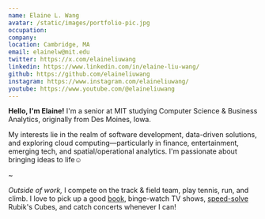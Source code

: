 ```yaml
---
name: Elaine L. Wang
avatar: /static/images/portfolio-pic.jpg
occupation:
company: 
location: Cambridge, MA
email: elainelw@mit.edu
twitter: https://x.com/elaineliuwang
linkedin: https://www.linkedin.com/in/elaine-liu-wang/
github: https://github.com/elaineliuwang
instagram: https://www.instagram.com/elaineliuwang/
youtube: https://www.youtube.com/@elaineliuwang
---
```


**Hello, I'm Elaine!** I'm a senior at MIT studying Computer Science & Business Analytics, originally from Des Moines, Iowa.

My interests lie in the realm of software development, data-driven solutions, and exploring cloud computing—particularly in finance, entertainment, emerging tech, and spatial/operational analytics.
I'm passionate about bringing ideas to life☺

~

*Outside of work,* I compete on the track & field team, play tennis, run, and climb. I love to pick up a good
<a
  href="https://www.goodreads.com/elaineliuwang"
  target="_blank"
  rel="noopener noreferrer"
  className="font-normal underline decoration-dotted underline-offset-2 hover:text-indigo-500">book</a>, binge-watch TV shows,
<a
  href="https://www.worldcubeassociation.org/persons/2017WANE01"
  target="_blank"
  rel="noopener noreferrer"
  className="font-normal underline decoration-dotted underline-offset-2 hover:text-indigo-500">speed-solve</a> Rubik's Cubes, and catch concerts whenever I can!

